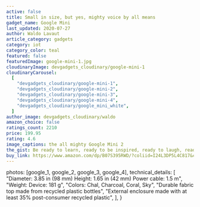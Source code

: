 ```yaml
---
active: false
title: Small in size, but yes, mighty voice by all means
gadget_name: Google Mini
last_updated: 2020-07-27
author: Waldo Lavaut
article_category: gadgets
category: iot
category_color: teal
featured: false
featuredImage: google-mini-1.jpg
cloudinaryImage: devgadgets_cloudinary/google-mini-1
cloudinaryCarousel:
  [
    "devgadgets_cloudinary/google-mini-1",
    "devgadgets_cloudinary/google-mini-2",
    "devgadgets_cloudinary/google-mini-3",
    "devgadgets_cloudinary/google-mini-4",
    "devgadgets_cloudinary/google_mini_white",
  ]
author_image: devgadgets_cloudinary/waldo
amazon_choice: false
ratings_count: 2210
price: 199.95
rating: 4.6
image_captions: the all mighty Google Mini 2
the_gist: Be ready to learn, ready to be inspired, ready to laugh, ready to listen, ready when you need it.
buy_link: https://www.amazon.com/dp/B07S395RWD/?coliid=I24L3DP5L4C817&colid=1V9GLAJK5MOMA&psc=1&ref_=lv_ov_lig_dp_it
---
```



  photos: [google_1, google_2, google_3, google_4],
  technical_details: [
    "Diameter: 3.85 in (98 mm) Height: 1.65 in (42 mm) Power cable: 1.5 m",
    "Weight: Device: 181 g",
    "Colors: Chal, Charcoal, Coral, Sky",
    "Durable fabric top made from recycled plastic bottles",
    "External enclosure made with at least 35% post-consumer recycled plastic",
  ],
}

<Carousel carousel={props.carousel} />
<TechDetails metadata={metadata} />
